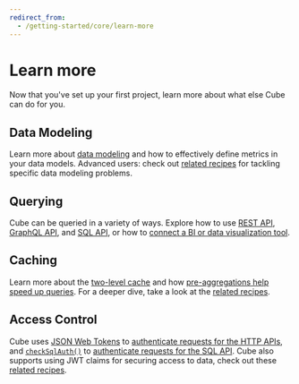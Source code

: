 ```yaml
---
redirect_from:
  - /getting-started/core/learn-more
---
```


# Learn more

Now that you've set up your first project, learn more about what else Cube can
do for you.

## Data Modeling

Learn more about [data modeling](/product/data-modeling/fundamentals/concepts)
and how to effectively define metrics in your data models. Advanced users: check
out [related recipes](/guides/recipes/overview#recipes-data-schema) for tackling
specific data modeling problems.

## Querying

Cube can be queried in a variety of ways. Explore how to use
[REST API](/reference/rest-api), [GraphQL API](/reference/graphql-api), and
[SQL API](/product/api-sql/overview), or how to
[connect a BI or data visualization tool](/product/configuration/visualization-tools).

## Caching

Learn more about the [two-level cache](/docs/caching) and how
[pre-aggregations help speed up queries](/product/caching/getting-started-pre-aggregations).
For a deeper dive, take a look at the
[related recipes](/guides/recipes/overview#recipes-query-acceleration).

## Access Control

Cube uses [JSON Web Tokens](https://jwt.io/) to
[authenticate requests for the HTTP APIs](/product/auth/overview), and
[`checkSqlAuth()`](/reference/configuration/config#check-sql-auth) to
[authenticate requests for the SQL API](/product/api-sql/security). Cube also
supports using JWT claims for securing access to data, check out these
[related recipes](/guides/recipes/overview#recipes-access-control).

